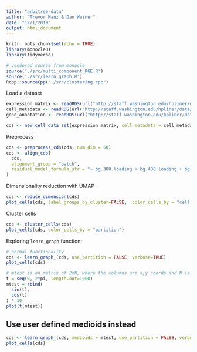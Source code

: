 ```yaml
---
title: "arbitree-data"
author: "Trevor Manz & Dan Weiner"
date: "12/1/2019"
output: html_document
---
```


```r
knitr::opts_chunk$set(echo = TRUE)
library(monocle3)
library(tidyverse)

# vendored source from monocle
source('./src/multi_component_RGE.R')
source('./src/learn_graph.R')
Rcpp::sourceCpp("./src/clustering.cpp")
```

Load a dataset
```r
expression_matrix <- readRDS(url("http://staff.washington.edu/hpliner/data/packer_embryo_expression.rds"))
cell_metadata <- readRDS(url("http://staff.washington.edu/hpliner/data/packer_embryo_colData.rds"))
gene_annotation <- readRDS(url("http://staff.washington.edu/hpliner/data/packer_embryo_rowData.rds"))

cds <- new_cell_data_set(expression_matrix, cell_metadata = cell_metadata, gene_metadata = gene_annotation)
```

Preprocess
```r
cds <- preprocess_cds(cds, num_dim = 50)
cds <- align_cds(
  cds, 
  alignment_group = "batch", 
  residual_model_formula_str = "~ bg.300.loading + bg.400.loading + bg.500.1.loading + bg.500.2.loading + bg.r17.loading + bg.b01.loading + bg.b02.loading"
)
```

Dimensionality reduction with UMAP
```r
cds <- reduce_dimension(cds)
plot_cells(cds, label_groups_by_cluster=FALSE,  color_cells_by = "cell.type")
```

Cluster cells
```r
cds <- cluster_cells(cds)
plot_cells(cds, color_cells_by = "partition")
```

Exploring `learn_graph` function:

```r
# normal functionality
cds <- learn_graph_(cds, use_partition = FALSE, verbose=TRUE)
plot_cells(cds)
```

```r
# mtest is an matrix of 2xN, where the columns are x,y coords and N is the number of "metioids"
t = seq(0, 2*pi, length.out=1000)
mtest = rbind(
  sin(t),
  cos(t)
) * 10
plot(t(mtest))
```

## Use user defined medioids instead
```r
cds <- learn_graph_(cds, medioids = mtest, use_partition = FALSE, verbose=TRUE, k=100, k_louvain = 1000)
plot_cells(cds)
```


